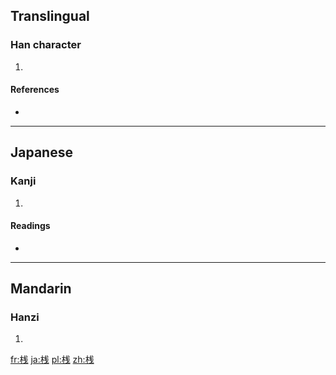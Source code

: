{{also|棧}}
==Translingual==

===Han character===
{{Han char|rn=75|rad=木|as=06|sn=10|four=|canj=木戈手 (DIQ)}}

# {{defn|Han|sort=木06}}

====References====
* {{Han ref|kx=0526.211|hdz=21192.061|uh=685F|ud=26719}}

----

==Japanese==

===Kanji===
{{ja-kanji|grade=c|rs=木06}}

# {{defn|Japanese|sort=木06}}

====Readings====
* {{ja-readings|on=[[さん]] (san), [[せん]] (sen)|kun=[[かけはし]] (kakehashi), [[たな]] (tana)}}

----

==Mandarin==

===Hanzi===
{{cmn-hanzi|pin=[[zhàn]] ([[zhan4]])|wg=chan<sup>4</sup>}}

# {{defn|Mandarin|sort=木06}}

[[fr:桟]]
[[ja:桟]]
[[pl:桟]]
[[zh:桟]]